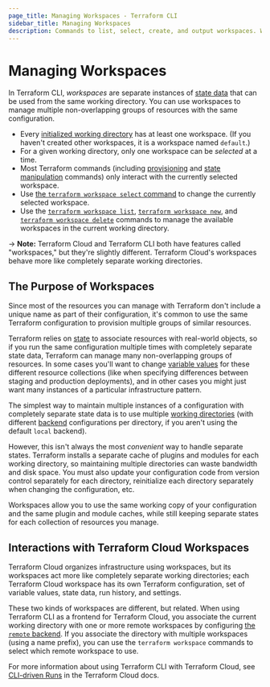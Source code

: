 ```yaml
---
page_title: Managing Workspaces - Terraform CLI
sidebar_title: Managing Workspaces
description: Commands to list, select, create, and output workspaces. Workspaces help manage different groups of resources with one configuration.
---
```


# Managing Workspaces

In Terraform CLI, _workspaces_ are separate instances of
[state data](/language/state) that can be used from the same working
directory. You can use workspaces to manage multiple non-overlapping groups of
resources with the same configuration.

- Every [initialized working directory](/cli/init) has at least
  one workspace. (If you haven't created other workspaces, it is a workspace
  named `default`.)
- For a given working directory, only one workspace can be _selected_ at a time.
- Most Terraform commands (including [provisioning](/cli/run)
  and [state manipulation](/cli/state) commands) only interact
  with the currently selected workspace.
- Use [the `terraform workspace select` command](/cli/commands/workspace/select)
  to change the currently selected workspace.
- Use the [`terraform workspace list`](/cli/commands/workspace/list),
  [`terraform workspace new`](/cli/commands/workspace/new), and
  [`terraform workspace delete`](/cli/commands/workspace/delete) commands
  to manage the available workspaces in the current working directory.

-> **Note:** Terraform Cloud and Terraform CLI both have features called
"workspaces," but they're slightly different. Terraform Cloud's workspaces
behave more like completely separate working directories.

## The Purpose of Workspaces

Since most of the resources you can manage with Terraform don't include a unique
name as part of their configuration, it's common to use the same Terraform
configuration to provision multiple groups of similar resources.

Terraform relies on [state](/language/state) to associate resources with
real-world objects, so if you run the same configuration multiple times with
completely separate state data, Terraform can manage many non-overlapping groups
of resources. In some cases you'll want to change
[variable values](/language/values/variables) for these different
resource collections (like when specifying differences between staging and
production deployments), and in other cases you might just want many instances
of a particular infrastructure pattern.

The simplest way to maintain multiple instances of a configuration with
completely separate state data is to use multiple
[working directories](/cli/init) (with different
[backend](/language/settings/backends/configuration) configurations per directory, if you
aren't using the default `local` backend).

However, this isn't always the most _convenient_ way to handle separate states.
Terraform installs a separate cache of plugins and modules for each working
directory, so maintaining multiple directories can waste bandwidth and disk
space. You must also update your configuration code from version control
separately for each directory, reinitialize each directory separately when
changing the configuration, etc.

Workspaces allow you to use the same working copy of your configuration and the
same plugin and module caches, while still keeping separate states for each
collection of resources you manage.

## Interactions with Terraform Cloud Workspaces

Terraform Cloud organizes infrastructure using workspaces, but its workspaces
act more like completely separate working directories; each Terraform Cloud
workspace has its own Terraform configuration, set of variable values, state
data, run history, and settings.

These two kinds of workspaces are different, but related. When using Terraform
CLI as a frontend for Terraform Cloud, you associate the current working
directory with one or more remote workspaces by configuring
[the `remote` backend](/language/settings/backends/enhanced/remote). If you associate the
directory with multiple workspaces (using a name prefix), you can use the
`terraform workspace` commands to select which remote workspace to use.

For more information about using Terraform CLI with Terraform Cloud, see
[CLI-driven Runs](/cloud-docs/run/cli) in the Terraform Cloud docs.
